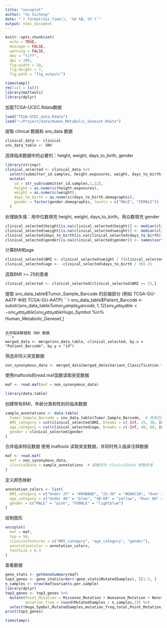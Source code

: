 ```yaml
---
title: "oncoplot"
author: "Xu Sicheng"
date: "`r format(Sys.time(), '%d %B, %Y')`"
output: html_document
---
```


```r
knitr::opts_chunk$set(
  echo = TRUE,
  message = FALSE,
  warning = FALSE,
  dev = "tiff",
  dpi = 300,
  fig.width = 10,
  fig.height = 7,
  fig.path = "fig_output/")
```

```r
timestamp()
rm(list = ls())
library(maftools)
library(dplyr)
```
加载TCGA-UCEC.Rdata数据
```r
load("TCGA-UCEC_data.Rdata")
load("~/Project/data/Human_Metabolic_Geneset.Rdata")
```

提取 clinical 数据和 snv_data 数据
```r
clinical_data <- clinical
snv_data_table <- SNV
```

选择临床数据中的必要列：height, weight, days_to_birth, gender
```r
library(stringr)
clinical_selected <- clinical_data %>%
  select(submitter_id.samples, height.exposures, weight, days_to_birth.demographic, gender.demographic) %>%
  mutate(
    id = str_sub(submitter_id.samples,1,12),
    height = as.numeric(height.exposures),
    weight = as.numeric(weight),
    days_to_birth = as.numeric(days_to_birth.demographic),
    gender = factor(gender.demographic, levels = c("MALE", "FEMALE"))
  )
```

处理缺失值：用中位数填充 height, weight, days_to_birth，用众数填充 gender
```r
clinical_selected$height[is.na(clinical_selected$height)] <- median(clinical_selected$height, na.rm = TRUE)
clinical_selected$weight[is.na(clinical_selected$weight)] <- median(clinical_selected$weight, na.rm = TRUE)
clinical_selected$days_to_birth[is.na(clinical_selected$days_to_birth)] <- median(clinical_selected$days_to_birth, na.rm = TRUE)
clinical_selected$gender[is.na(clinical_selected$gender)] <- names(sort(table(clinical_selected$gender), decreasing = TRUE))[1]
```

计算BMI和age
```r
clinical_selected$BMI <- clinical_selected$weight / ((clinical_selected$height / 100) ^ 2)
clinical_selected$age <- -clinical_selected$days_to_birth / 365.25
```

选取BMI >= 25的患者
```r
clinical_selected <- clinical_selected[clinical_selected$BMI >= 25,]
```

提取 snv_data_table$Tumor_Sample_Barcode 的前缀部分 (例如 TCGA-GU-AATP 中的 TCGA-GU-AATP)
```r
snv_data_table$Patient_Barcode <- substr(snv_data_table$Tumor_Sample_Barcode, 1, 12)
snv_data_table <- snv_data_table[snv_data_table$Hugo_Symbol %in% Human_Metabolic_Geneset,]
```

合并临床数据和 SNV 数据
```r
merged_data <- merge(snv_data_table, clinical_selected, by.x = "Patient_Barcode", by.y = "id")
```

筛选非同义突变数据
```r
non_synonymous_data <- merged_data[merged_data$Variant_Classification %in% c("Missense_Mutation", "Nonsense_Mutation", "Frame_Shift_Del", "Frame_Shift_Ins", "Nonstop_Mutation"), ]
```

使用maftools的read.maf函数读取突变数据
```r
maf <- read.maf(maf = non_synonymous_data)
```

```r
library(data.table)
```

创建带有BMI、年龄分类和性别的临床数据
```r
sample_annotations <- data.table(
  Tumor_Sample_Barcode = snv_data_table$Tumor_Sample_Barcode,  # 用来匹配SNV数据
  BMI_category = cut(clinical_selected$BMI, breaks = c(-Inf, 25, 30, Inf), labels = c("Under 25", "25-30", "Over 30")),
  age_category = cut(clinical_selected$age, breaks = c(-Inf, 40, 60, Inf), labels = c("Under 40", "40-60", "Over 60")),
  gender = clinical_selected$gender
)
```

合并临床特征数据
使用 maftools 读取突变数据，并同时传入临床注释数据
```r
maf <- read.maf(
  maf = non_synonymous_data,
  clinicalData = sample_annotations  # 直接作为 clinicalData 参数传递
)
```

定义颜色映射
```r
annotation_colors <- list(
  BMI_category = c("Under 25" = "#94BBAD", "25-30" = "#D8AC3A", "Over 30" = "#D74E52"),
  age_category = c("Under 40" = "blue", "40-60" = "yellow", "Over 60" = "purple"),
  gender = c("MALE" = "pink", "FEMALE" = "lightblue")
)
```

绘制图形
```r
oncoplot(
  maf = maf,
  top = 50,
  clinicalFeatures = c("BMI_category", "age_category", "gender"),
  annotationColor = annotation_colors,
  fontSize = 0.3
)
```

查看数据
```r
gene_stats <- getGeneSummary(maf)
top3_genes <- gene_stats[order(-gene_stats$MutatedSamples), ][1:3, ]
n_samples <- nrow(maf@variants.per.sample)
library(dplyr)
top3_genes <- top3_genes %>%
  mutate(Point_Mutation = Missense_Mutation + Nonsense_Mutation + Nonstop_Mutation,
         mutation_freq = round(MutatedSamples / n_samples,2)) %>%
  select(Hugo_Symbol,MutatedSamples,mutation_freq,total,Point_Mutation,Frame_Shift_Ins,Frame_Shift_Del)
print(top3_genes)
```

```r
timestamp()
```

